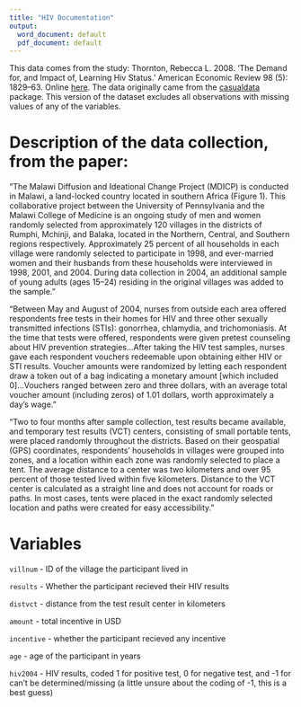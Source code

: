 ```yaml
---
title: "HIV Documentation"
output:
  word_document: default
  pdf_document: default
---
```


This data comes from the study: Thornton, Rebecca L. 2008. 'The Demand for, and Impact of, Learning Hiv Status.' American Economic Review 98 (5): 1829–63. Online [here](https://www.aeaweb.org/articles?id=10.1257/aer.98.5.1829). The data originally came from the [casualdata](https://cran.r-project.org/web/packages/causaldata/index.html) package. This version of the dataset excludes all observations with missing values of any of the variables.

# Description of the data collection, from the paper:

"The Malawi Diffusion and Ideational Change Project (MDICP) is conducted in Malawi, a
land-locked country located in southern Africa (Figure 1). This collaborative project between the University of Pennsylvania and the Malawi College of Medicine is an ongoing study of men and women randomly selected from approximately 120 villages in the districts of Rumphi, Mchinji, and Balaka, located in the Northern, Central, and Southern regions respectively. Approximately 25 percent of all households in each village were randomly selected to participate in 1998, and ever-married women and their husbands from these households were interviewed in 1998, 2001, and 2004. During data collection in 2004, an additional sample of young adults (ages 15–24) residing in the original villages was added to the sample."

"Between May and August of 2004, nurses from outside each area offered respondents free
tests in their homes for HIV and three other sexually transmitted infections (STIs): gonorrhea, chlamydia, and trichomoniasis. At the time that tests were offered, respondents were given pretest counseling about HIV prevention strategies...After taking the HIV test samples, nurses gave each respondent vouchers redeemable upon obtaining either HIV or STI results. Voucher amounts were randomized by letting each respondent draw a token out of a bag indicating a monetary amount [which included 0]...Vouchers
ranged between zero and three dollars, with an average total voucher amount (including zeros) of 1.01 dollars, worth approximately a day’s wage."

"Two to four months after sample collection, test results became available, and temporary test results (VCT) centers, consisting of small portable tents, were placed randomly throughout the districts. Based on their geospatial (GPS) coordinates, respondents’ households in villages were grouped into zones, and a location within each zone was randomly selected to place a tent. The average distance to a center was two kilometers and over 95 percent of those tested lived within five kilometers. Distance to the VCT center is calculated as a straight line and does not account for roads or paths. In most cases, tents were placed in the exact randomly selected location and paths were created for easy accessibility."

# Variables

`villnum` - ID of the village the participant lived in

`results` - Whether the participant recieved their HIV results

`distvct` - distance from the test result center in kilometers

`amount` - total incentive in USD

`incentive` - whether the participant recieved any incentive

`age` - age of the participant in years

`hiv2004` - HIV results, coded 1 for positive test, 0 for negative test, and -1 for can't be determined/missing (a little unsure about the coding of -1, this is a best guess)
